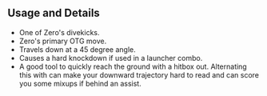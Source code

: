 ## Usage and Details

- One of Zero's divekicks.
- Zero's primary OTG move.
- Travels down at a 45 degree angle.
- Causes a hard knockdown if used in a launcher combo.
- A good tool to quickly reach the ground with a hitbox out. Alternating this with <InlineInput color="yellow" text="j.236M" /> can make your downward trajectory hard to read
  and can score you some mixups if behind an assist.
